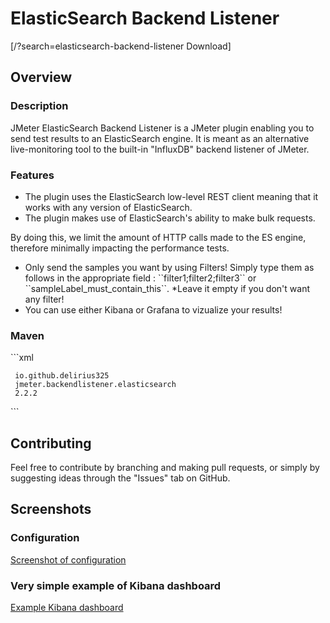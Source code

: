 = ElasticSearch Backend Listener =
<span class=''>[/?search=elasticsearch-backend-listener<i class='fa fa-download'></i> Download]</span>


== Overview ==
=== Description ===
JMeter ElasticSearch Backend Listener is a JMeter plugin enabling you to send test results to an ElasticSearch engine. It is meant as an alternative live-monitoring tool to the built-in "InfluxDB" backend listener of JMeter. 

=== Features ===

* The plugin uses the ElasticSearch low-level REST client meaning that it works with any version of ElasticSearch.
* The plugin makes use of ElasticSearch's ability to make bulk requests. 
By doing this, we limit the amount of HTTP calls made to the ES engine, therefore minimally impacting the performance tests.
* Only send the samples you want by using Filters! Simply type them as follows in the appropriate field : ``filter1;filter2;filter3`` or ``sampleLabel_must_contain_this``. *Leave it empty if you don't want any filter!
* You can use either Kibana or Grafana to vizualize your results!

=== Maven ===
```xml
<dependency>
  <groupId>io.github.delirius325</groupId>
  <artifactId>jmeter.backendlistener.elasticsearch</artifactId>
  <version>2.2.2</version>
</dependency>
```

== Contributing ==
Feel free to contribute by branching and making pull requests, or simply by suggesting ideas through the "Issues" tab on GitHub.

== Screenshots ==
=== Configuration ===
[[https://image.ibb.co/kDH3YH/Screen_Shot_2018_02_23_at_2_18_03_PM.png|Screenshot of configuration]]
=== Very simple example of Kibana dashboard ===
[[https://image.ibb.co/bA1oYH/Screen_Shot_2018_02_23_at_2_37_46_PM.png|Example Kibana dashboard]]

